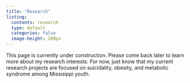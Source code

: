 ```yaml
---
title: "Research"
listing: 
  contents: research
  type: default 
  categories: false
  image-height: 200px
---
```



This page is currently under construction. Please come back later to learn more about my research interests. For now, just know that my current research projects are focused on suicidality, obesity, and metabolic syndrome among Missisippi youth.  